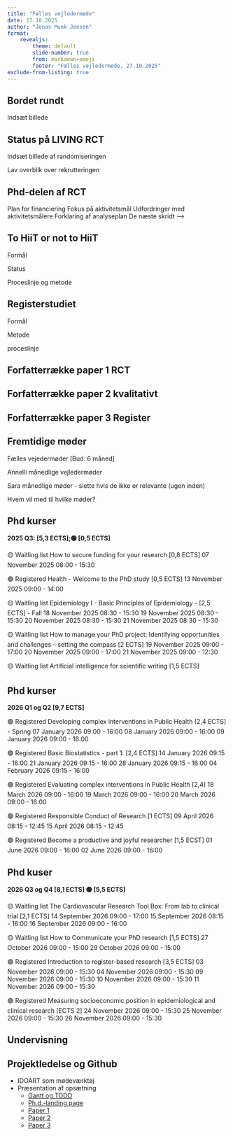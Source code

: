 ```yaml
---
title: "Fælles vejledermøde"
date: 27.10.2025
author: "Jonas Munk Jensen"
format:
    revealjs:
        theme: default
        slide-number: true
        from: markdown+emoji
        footer: "Fælles vejledermøde, 27.10.2025"
exclude-from-listing: true
---
```


## Bordet rundt

Indsæt billede

## Status på LIVING RCT

Indsæt billede af randomiseringen

Lav overblik over rekrutteringen

## Phd-delen af RCT

Plan for financiering 
Fokus på aktivitetsmål
Udfordringer med aktivitetsmålere
Forklaring af analyseplan
De næste skridt --> 

## To HiiT or not to HiiT

Formål

Status

Proceslinje og metode

## Registerstudiet

Formål

Metode

proceslinje

## Forfatterrække paper 1 RCT

## Forfatterrække paper 2 kvalitativt

## Forfatterrække paper 3 Register

## Fremtidige møder

Fælles vejedermøder [Bud: 6 måned]

Annelli månedlige vejledermøder

Sara månedlige møder - slette hvis de ikke er relevante (ugen inden)

Hvem vil med til hvilke møder?

## Phd kurser

**2025 Q3: \[5,3 ECTS\];🟢 \[0,5 ECTS\]**

🟡 Waitling list How to secure funding for your research \[0,8 ECTS\] 07 November 2025 08:00 - 15:30

🟢 Registered Health - Welcome to the PhD study \[0,5 ECTS\] 13 November 2025 09:00 - 14:00

🟡 Waitling list Epidemiology I - Basic Principles of Epidemiology - \[2,5 ECTS\] - Fall 18 November 2025 08:30 - 15:30 19 November 2025 08:30 - 15:30 20 November 2025 08:30 - 15:30 21 November 2025 08:30 - 15:30

🟡 Waitling list How to manage your PhD project: Identifying opportunities and challenges – setting the compass \[2 ECTS\] 19 November 2025 09:00 - 17:00 20 November 2025 09:00 - 17:00 21 November 2025 09:00 - 12:30

🟡 Waitling list Artificial intelligence for scientific writing \[1,5 ECTS\]

## Phd kurser

**2026 Q1 og Q2 \[9,7 ECTS\]**

🟢 Registered Developing complex interventions in Public Health \[2,4 ECTS\] - Spring 07 January 2026 09:00 - 16:00 08 January 2026 09:00 - 16:00 09 January 2026 09:00 - 16:00

🟢 Registered Basic Biostatistics - part 1: \[2,4 ECTS\] 14 January 2026 09:15 - 16:00 21 January 2026 09:15 - 16:00 28 January 2026 09:15 - 16:00 04 February 2026 09:15 - 16:00

🟢 Registered Evaluating complex interventions in Public Health \[2,4\] 18 March 2026 09:00 - 16:00 19 March 2026 09:00 - 16:00 20 March 2026 09:00 - 16:00

🟢 Registered Responsible Conduct of Research \[1 ECTS\] 09 April 2026 08:15 - 12:45 15 April 2026 08:15 - 12:45

🟢 Registered Become a productive and joyful researcher \[1,5 ECST\] 01 June 2026 09:00 - 16:00 02 June 2026 09:00 - 16:00

## Phd kuser

**2026 Q3 og Q4 \[8,1 ECTS\] 🟢 \[5,5 ECTS\]**

🟡 Waitling list The Cardiovascular Research Tool Box: From lab to clinical trial \[2,1 ECTS\] 14 September 2026 09:00 - 17:00 15 September 2026 08:15 - 16:00 16 September 2026 09:00 - 16:00

🟡 Waitling list How to Communicate your PhD research \[1,5 ECTS\] 27 October 2026 09:00 - 15:00 29 October 2026 09:00 - 15:00

🟢 Registered Introduction to register-based research \[3,5 ECTS\] 03 November 2026 09:00 - 15:30 04 November 2026 09:00 - 15:30 09 November 2026 09:00 - 15:30 10 November 2026 09:00 - 15:30 11 November 2026 09:00 - 15:30

🟢 Registered Measuring socioeconomic position in epidemiological and clinical research \[ECTS 2\] 24 November 2026 09:00 - 15:30 25 November 2026 09:00 - 15:30 26 November 2026 09:00 - 15:30

## Undervisning



## Projektledelse og Github

-   IDOART som mødeværktøj
-   Præsentation af opsætning
    -   [Gantt og TODO](https://github.com/users/Jonasmunkjensen/projects/2)
    -   [Ph.d.-landing page](https://github.com/Jonasmunkjensen/phd)
    -   [Paper 1](https://github.com/Jonasmunkjensen/paper1)
    -   [Paper 2](https://github.com/Jonasmunkjensen/paper2)
    -   [Paper 3](https://github.com/Jonasmunkjensen/paper3)
